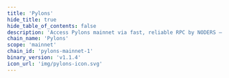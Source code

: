 ```yaml
---
title: 'Pylons'
hide_title: true
hide_table_of_contents: false
description: 'Access Pylons mainnet via fast, reliable RPC by NODERS — no limits, Omnichain-ready, and built for scalable Web3'
chain_name: 'Pylons'
scope: 'mainnet'
chain_id: 'pylons-mainnet-1'
binary_version: 'v1.1.4'
icon_url: 'img/pylons-icon.svg'
---
```



<ChainLayout>
  <ChainHero
    name="Pylons"
    iconUrl="img/pylons-icon.svg"
    bgColor="#EF4520"
    scope="mainnet"
    chainId="pylons-mainnet-1"
    nodeVersion="v1.1.4"
    token=""
    stakeUrl=""
    restakeUrl=""
    websiteUrl="https://www.pylons.tech/home/"
    githubUrl="https://github.com/Pylons-tech/pylons"
    xUrl="https://twitter.com/pylonstech"
    discordUrl="https://discord.gg/pylons"
  />

  <ProductLinks
    appUrl=""
    appImageUrl="img/products/"
    explorerUrl=""
    explorerImageUrl="img/products/"
    faucetUrl=""
  />

  <ToolsGrid
    chainName="pylons"
    scope="mainnet"
    showInstall={true}
    showUpgrade={true}
    showGenesis={true}
    showCli={true}
    showEndpoints={true}
    showStateSync={true}
    showSnapshot={true}
    showLivePeers={true}
    showSeed={true}
    showAddressBook={true}
    showExplorersList={false}
    showPublicEndpoints={false}
    showUsefulTools={false}
    showUpgradeWatcher={false}
  />

</ChainLayout>
